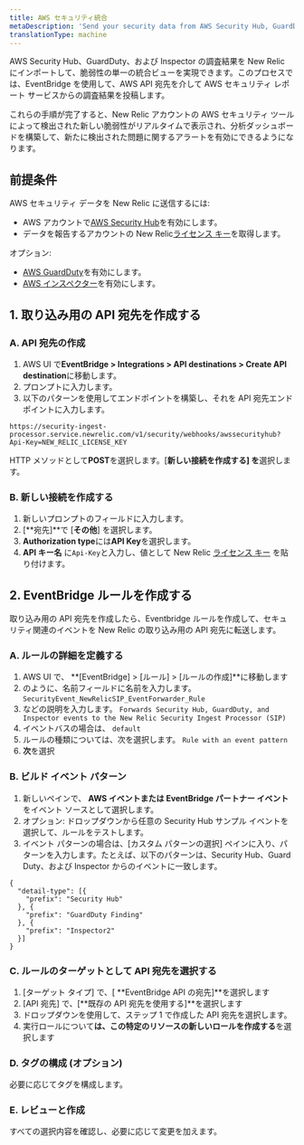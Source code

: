 ```yaml
---
title: AWS セキュリティ統合
metaDescription: 'Send your security data from AWS Security Hub, GuardDuty, and inspector directly to New Relic.'
translationType: machine
---
```


AWS Security Hub、GuardDuty、および Inspector の調査結果を New Relic にインポートして、脆弱性の単一の統合ビューを実現できます。このプロセスでは、EventBridge を使用して、AWS API 宛先を介して AWS セキュリティ レポート サービスからの調査結果を投稿します。

これらの手順が完了すると、New Relic アカウントの AWS セキュリティ ツールによって検出された新しい脆弱性がリアルタイムで表示され、分析ダッシュボードを構築して、新たに検出された問題に関するアラートを有効にできるようになります。

## 前提条件

AWS セキュリティ データを New Relic に送信するには:

* AWS アカウントで[AWS Security Hub](https://docs.aws.amazon.com/securityhub/latest/userguide/securityhub-settingup.html)を有効にします。
* データを報告するアカウントの New Relic[ライセンス キー](/docs/accounts-partnerships/install-new-relic/account-setup/license-key)を取得します。

オプション:

* [AWS GuardDuty](https://docs.aws.amazon.com/guardduty/latest/ug/guardduty_settingup.html)を有効にします。
* [AWS インスペクター](https://docs.aws.amazon.com/inspector/latest/user/getting_started_tutorial.html)を有効にします。

## 1. 取り込み用の API 宛先を作成する

### A. API 宛先の作成

1. AWS UI で**EventBridge > Integrations > API destinations > Create API destination**に移動します。
2. プロンプトに入力します。
3. 以下のパターンを使用してエンドポイントを構築し、それを API 宛先エンドポイントに入力します。

```
https://security-ingest-processor.service.newrelic.com/v1/security/webhooks/awssecurityhub?Api-Key=NEW_RELIC_LICENSE_KEY
```

HTTP メソッドとして**POST**を選択します。\[**新しい接続を作成する] を**選択します。

### B. 新しい接続を作成する

1. 新しいプロンプトのフィールドに入力します。
2. \[**宛先]**で \[**その他**] を選択します。
3. **Authorization type**には**API Key**を選択します。
4. **API キー名** に`Api-Key`と入力し、値として New Relic [ライセンス キー](/docs/apis/intro-apis/new-relic-api-keys/#license-key) を貼り付けます。

## 2. EventBridge ルールを作成する

取り込み用の API 宛先を作成したら、Eventbridge ルールを作成して、セキュリティ関連のイベントを New Relic の取り込み用の API 宛先に転送します。

### A. ルールの詳細を定義する

1. AWS UI で、 **\[EventBridge] > \[ルール] > \[ルールの作成]**に移動します
2. のように、名前フィールドに名前を入力します。 `SecurityEvent_NewRelicSIP_EventForwarder_Rule`
3. などの説明を入力します。 `Forwards Security Hub, GuardDuty, and Inspector events to the New Relic Security Ingest Processor (SIP)`
4. イベントバスの場合は、 `default`
5. ルールの種類については、次を選択します。 `Rule with an event pattern`
6. **次**を選択

### B. ビルド イベント パターン

1. 新しいペインで、 **AWS イベントまたは EventBridge パートナー イベント**をイベント ソースとして選択します。
2. オプション: ドロップダウンから任意の Security Hub サンプル イベントを選択して、ルールをテストします。
3. イベント パターンの場合は、\[カスタム パターンの選択] ペインに入り、パターンを入力します。たとえば、以下のパターンは、Security Hub、Guard Duty、および Inspector からのイベントに一致します。

```
{
  "detail-type": [{
    "prefix": "Security Hub"
  }, {
    "prefix": "GuardDuty Finding"
  }, {
    "prefix": "Inspector2"
  }]
}
```

### C. ルールのターゲットとして API 宛先を選択する

1. \[ターゲット タイプ] で、\[ **EventBridge API の宛先]**を選択します
2. \[API 宛先] で、\[**既存の API 宛先を使用する]**を選択します
3. ドロップダウンを使用して、ステップ 1 で作成した API 宛先を選択します。
4. 実行ロールについて**は、この特定のリソースの新しいロールを作成する**を選択します

### D. タグの構成 (オプション)

必要に応じてタグを構成します。

### E. レビューと作成

すべての選択内容を確認し、必要に応じて変更を加えます。